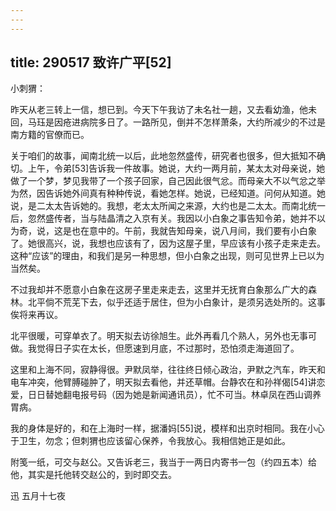 ```yaml
---
---
---
```

title: 290517 致许广平[52]
---




小刺猬：

昨天从老三转上一信，想已到。今天下午我访了未名社一趟，又去看幼渔，他未回，马珏是因疮进病院多日了。一路所见，倒并不怎样萧条，大约所减少的不过是南方籍的官僚而已。

关于咱们的故事，闻南北统一以后，此地忽然盛传，研究者也很多，但大抵知不确切。上午，令弟[53]告诉我一件故事。她说，大约一两月前，某太太对母亲说，她做了一个梦，梦见我带了一个孩子回家，自己因此很气忿。而母亲大不以气忿之举为然，因告诉她外间真有种种传说，看她怎样。她说，已经知道。问何从知道。她说，是二太太告诉她的。我想，老太太所闻之来源，大约也是二太太。而南北统一后，忽然盛传者，当与陆晶清之入京有关。我因以小白象之事告知令弟，她并不以为奇，说，这是也在意中的。午前，我就告知母亲，说八月间，我们要有小白象了。她很高兴，说，我想也应该有了，因为这屋子里，早应该有小孩子走来走去。这种“应该”的理由，和我们是另一种思想，但小白象之出现，则可见世界上已以为当然矣。

不过我却并不愿意小白象在这房子里走来走去，这里并无抚育白象那么广大的森林。北平倘不荒芜下去，似乎还适于居住，但为小白象计，是须另选处所的。这事俟将来再议。

北平很暖，可穿单衣了。明天拟去访徐旭生。此外再看几个熟人，另外也无事可做。我觉得日子实在太长，但愿速到月底，不过那时，恐怕须走海道回了。

这里和上海不同，寂静得很。尹默凤举，往往终日倾心政治，尹默之汽车，昨天和电车冲突，他臂膊碰肿了，明天拟去看他，并还草帽。台静农在和孙祥偈[54]讲恋爱，日日替她翻电报号码（因为她是新闻通讯员），忙不可当。林卓凤在西山调养胃病。

我的身体是好的，和在上海时一样，据潘妈[55]说，模样和出京时相同。我在小心于卫生，勿念；但刺猬也应该留心保养，令我放心。我相信她正是如此。

附笺一纸，可交与赵公。又告诉老三，我当于一两日内寄书一包（约四五本）给他，其实是托他转交赵公的，到时即交去。

迅 五月十七夜